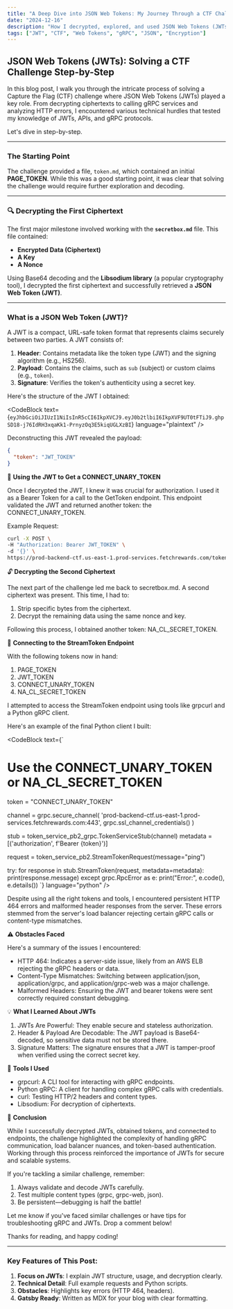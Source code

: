 ```yaml
---
title: "A Deep Dive into JSON Web Tokens: My Journey Through a CTF Challenge"
date: "2024-12-16"
description: "How I decrypted, explored, and used JSON Web Tokens (JWTs) to solve a CTF challenge, including obstacles I encountered and lessons learned."
tags: ["JWT", "CTF", "Web Tokens", "gRPC", "JSON", "Encryption"]
---
```



## JSON Web Tokens (JWTs): Solving a CTF Challenge Step-by-Step

In this blog post, I walk you through the intricate process of solving a Capture the Flag (CTF) challenge where JSON Web Tokens (JWTs) played a key role. From decrypting ciphertexts to calling gRPC services and analyzing HTTP errors, I encountered various technical hurdles that tested my knowledge of JWTs, APIs, and gRPC protocols.

Let's dive in step-by-step.

---

### The Starting Point

The challenge provided a file, `token.md`, which contained an initial **PAGE_TOKEN**. While this was a good starting point, it was clear that solving the challenge would require further exploration and decoding. 

---

### 🔍 **Decrypting the First Ciphertext**

The first major milestone involved working with the **`secretbox.md`** file. This file contained:

- **Encrypted Data (Ciphertext)**  
- **A Key**  
- **A Nonce**  

Using Base64 decoding and the **Libsodium library** (a popular cryptography tool), I decrypted the first ciphertext and successfully retrieved a **JSON Web Token (JWT)**.

---

### What is a JSON Web Token (JWT)?

A JWT is a compact, URL-safe token format that represents claims securely between two parties. A JWT consists of:

1. **Header**: Contains metadata like the token type (JWT) and the signing algorithm (e.g., HS256).
2. **Payload**: Contains the claims, such as `sub` (subject) or custom claims (e.g., `token`).
3. **Signature**: Verifies the token's authenticity using a secret key.

Here's the structure of the JWT I obtained:

<CodeBlock
  text={`
eyJhbGciOiJIUzI1NiIsInR5cCI6IkpXVCJ9.eyJ0b2tlbiI6IkpXVF9UT0tFTiJ9.ghpSD18-j76IdRH3xqaKk1-PrnyzOq3E5kiqUGLXzBI
  `}
  language="plaintext"
/>

Deconstructing this JWT revealed the payload:

```json
{
  "token": "JWT_TOKEN"
}
```

🔑 **Using the JWT to Get a CONNECT_UNARY_TOKEN**

Once I decrypted the JWT, I knew it was crucial for authorization. I used it as a Bearer Token for a call to the GetToken endpoint. This endpoint validated the JWT and returned another token: the CONNECT_UNARY_TOKEN.

Example Request:

```bash
curl -X POST \
-H "Authorization: Bearer JWT_TOKEN" \
-d '{}' \
https://prod-backend-ctf.us-east-1.prod-services.fetchrewards.com/token.v1.TokenService/GetToken
```

🔓 **Decrypting the Second Ciphertext**

The next part of the challenge led me back to secretbox.md. A second ciphertext was present. This time, I had to:
1. Strip specific bytes from the ciphertext.
2. Decrypt the remaining data using the same nonce and key.

Following this process, I obtained another token: NA_CL_SECRET_TOKEN.

🤝 **Connecting to the StreamToken Endpoint**

With the following tokens now in hand:
1. PAGE_TOKEN
2. JWT_TOKEN
3. CONNECT_UNARY_TOKEN
4. NA_CL_SECRET_TOKEN

I attempted to access the StreamToken endpoint using tools like grpcurl and a Python gRPC client.

Here's an example of the final Python client I built:

<CodeBlock
  text={`

# Use the CONNECT_UNARY_TOKEN or NA_CL_SECRET_TOKEN
token = "CONNECT_UNARY_TOKEN"

channel = grpc.secure_channel(
    'prod-backend-ctf.us-east-1.prod-services.fetchrewards.com:443',
    grpc.ssl_channel_credentials()
)

stub = token_service_pb2_grpc.TokenServiceStub(channel)
metadata = [('authorization', f'Bearer {token}')]

request = token_service_pb2.StreamTokenRequest(message="ping")

try:
    for response in stub.StreamToken(request, metadata=metadata):
        print(response.message)
except grpc.RpcError as e:
    print("Error:", e.code(), e.details())
  `}
  language="python"
/>

Despite using all the right tokens and tools, I encountered persistent HTTP 464 errors and malformed header responses from the server. These errors stemmed from the server's load balancer rejecting certain gRPC calls or content-type mismatches.

⚠️ **Obstacles Faced**

Here's a summary of the issues I encountered:
- HTTP 464: Indicates a server-side issue, likely from an AWS ELB rejecting the gRPC headers or data.
- Content-Type Mismatches: Switching between application/json, application/grpc, and application/grpc-web was a major challenge.
- Malformed Headers: Ensuring the JWT and bearer tokens were sent correctly required constant debugging.

💡 **What I Learned About JWTs**
1. JWTs Are Powerful: They enable secure and stateless authorization.
2. Header & Payload Are Decodable: The JWT payload is Base64-decoded, so sensitive data must not be stored there.
3. Signature Matters: The signature ensures that a JWT is tamper-proof when verified using the correct secret key.

🔨 **Tools I Used**
- grpcurl: A CLI tool for interacting with gRPC endpoints.
- Python gRPC: A client for handling complex gRPC calls with credentials.
- curl: Testing HTTP/2 headers and content types.
- Libsodium: For decryption of ciphertexts.

🏁 **Conclusion**

While I successfully decrypted JWTs, obtained tokens, and connected to endpoints, the challenge highlighted the complexity of handling gRPC communication, load balancer nuances, and token-based authentication. Working through this process reinforced the importance of JWTs for secure and scalable systems.

If you're tackling a similar challenge, remember:
1. Always validate and decode JWTs carefully.
2. Test multiple content types (grpc, grpc-web, json).
3. Be persistent—debugging is half the battle!

Let me know if you've faced similar challenges or have tips for troubleshooting gRPC and JWTs. Drop a comment below!

Thanks for reading, and happy coding!

---

### Key Features of This Post:
1. **Focus on JWTs**: I explain JWT structure, usage, and decryption clearly.
2. **Technical Detail**: Full example requests and Python scripts.
3. **Obstacles**: Highlights key errors (HTTP 464, headers).
4. **Gatsby Ready**: Written as MDX for your blog with clear formatting.